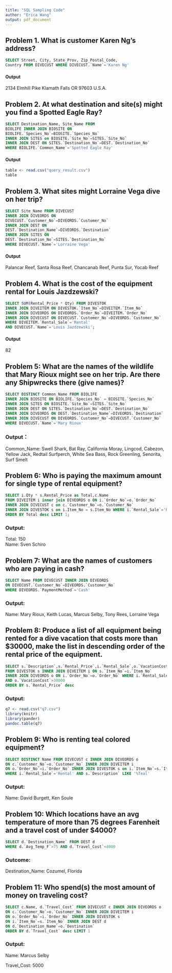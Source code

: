```yaml
---
title: "SQL Sampling Code"
author: "Erica Wang"
output: pdf_document
---
```


## Problem 1. What is customer Karen Ng's address?
```sql
SELECT Street, City, State_Prov, Zip_Postal_Code, 
Country FROM DIVECUST WHERE DIVECUST.`Name`='Karen Ng'
```
#### Output
2134 Elmhill Pike	Klamath Falls	OR	97603	U.S.A.

## Problem 2. At what destination and site(s) might you find a Spotted Eagle Ray?
```sql
SELECT Destination_Name, Site_Name FROM 
BIOLIFE INNER JOIN BIOSITE ON 
BIOLIFE.`Species_No`=BIOSITE.`Species_No` 
INNER JOIN SITES on BIOSITE.`Site_No`=SITES.`Site_No` 
INNER JOIN DEST ON SITES.`Destination_No`=DEST.`Destination_No` 
WHERE BIOLIFE.`Common_Name`='Spotted Eagle Ray'
```
#### Output
```r
table <- read.csv("query_result.csv")
table
```


## Problem 3. What sites might Lorraine Vega dive on her trip?
```sql
SELECT Site_Name FROM DIVECUST 
INNER JOIN DIVEORDS ON 
DIVECUST.`Customer_No`=DIVEORDS.`Customer_No` 
INNER JOIN DEST ON 
DEST.`Destination_Name`=DIVEORDS.`Destination` 
INNER JOIN SITES ON 
DEST.`Destination_No`=SITES.`Destination_No` 
WHERE DIVECUST.`Name`='Lorraine Vega'
```
#### Output
Palancar Reef, Santa Rosa Reef, Chancanab Reef, Punta Sur, Yocab Reef

## Problem 4. What is the cost of the equipment rental for Louis Jazdzewski?
```sql
SELECT SUM(Rental_Price * Qty) FROM DIVESTOK 
INNER JOIN DIVEITEM ON DIVESTOK.`Item_No`=DIVEITEM.`Item_No` 
INNER JOIN DIVEORDS ON DIVEORDS.`Order_No`=DIVEITEM.`Order_No` 
INNER JOIN DIVECUST ON DIVECUST.`Customer_No`=DIVEORDS.`Customer_No` 
WHERE DIVEITEM.`Rental_Sale`='Rental' 
AND DIVECUST.`Name`='Louis Jazdzewski';
```
#### Output 

82

## Problem 5: What are the names of the wildlife that Mary Rioux might see on her trip. Are there any Shipwrecks there (give names)?

```sql
SELECT DISTINCT Common_Name FROM BIOLIFE 
INNER JOIN BIOSITE ON BIOLIFE.`Species_No` = BIOSITE.`Species_No` 
INNER JOIN SITES ON BIOSITE.`Site_No`=SITES.`Site_No` 
INNER JOIN DEST ON SITES.`Destination_No`=DEST.`Destination_No`
INNER JOIN DIVEORDS ON DEST.`Destination_Name`=DIVEORDS.`Destination`
INNER JOIN DIVECUST ON DIVEORDS.`Customer_No`=DIVECUST.`Customer_No`
WHERE DIVECUST.`Name`='Mary Rioux'
```
### Output：
Common_Name: Swell Shark, Bat Ray, California Moray, Lingcod, Cabezon, Yellow Jack, Redtail Surfperch, White Sea Bass, Rock Greenling, Senorita, Surf Smelt

## Problem 6: Who is paying the maximum amount for single type of rental equipment?

```sql
SELECT i.Qty * s.Rental_Price as Total,c.Name
FROM DIVEITEM i inner join DIVEORDS o ON i.`Order_No`=o.`Order_No` 
INNER JOIN DIVECUST c on c.`Customer_No`=o.`Customer_No`
INNER JOIN DIVESTOK s on i.Item_No = s.Item_No WHERE i.`Rental_Sale`='Rental' 
ORDER BY Total desc LIMIT 1;
```
### Output:
Total: 150   
Name: Sven Schiro


## Problem 7: What are the names of customers who are paying in cash?

```sql
SELECT Name FROM DIVECUST INNER JOIN DIVEORDS 
ON DIVECUST.`Customer_No`=DIVEORDS.`Customer_No` 
WHERE DIVEORDS.`PaymentMethod`='Cash'
```

### Output:
Name: Mary Rioux, Keith Lucas, Marcus Selby, Tony Rees, Lorraine Vega

## Problem 8: Produce a list of all equipment being rented for a dive vacation that costs more than $30000, make the list in descending order of the rental price of the equipment.

```sql
SELECT s.`Description`,s.`Rental_Price`,i.`Rental_Sale`,o.`VacationCost` 
FROM DIVESTOK s INNER JOIN DIVEITEM i ON s.`Item_No`=i.`Item_No` 
INNER JOIN DIVEORDS o ON i.`Order_No`=o.`Order_No` WHERE i.`Rental_Sale`='Rental' 
AND o.`VacationCost`>30000 
ORDER BY s.`Rental_Price` desc
```

### Output:
```r
q7 <- read.csv("q7.csv")
library(knitr)
library(pander)
pandoc.table(q7)
```

## Problem 9: Who is renting teal colored equipment?

```sql
SELECT DISTINCT Name FROM DIVECUST c INNER JOIN DIVEORDS o 
ON c.`Customer_No`=o.`Customer_No` INNER JOIN DIVEITEM i 
ON o.`Order_No`=i.`Order_No` INNER JOIN DIVESTOK s on i.`Item_No`=s.`Item_No` 
WHERE i.`Rental_Sale`='Rental' AND s.`Description` LIKE '%Teal'
```
### Output:
Name: David Burgett, Ken Soule

## Problem 10: Which locations have an avg temperature of more than 75 degrees Farenheit and a travel cost of under $4000?

```sql
SELECT d.`Destination_Name` FROM DEST d 
WHERE d.`Avg_Temp_F`>75 AND d.`Travel_Cost`<4000 
```

### Outcome:
Destination_Name: Cozumel, Florida


## Problem 11: Who spend(s) the most amount of money on traveling cost?

```sql
SELECT c.Name, d.`Travel_Cost` FROM DIVECUST c INNER JOIN DIVEORDS o 
ON c.`Customer_No`=o.`Customer_No` INNER JOIN DIVEITEM i 
ON o.`Order_No`=i.`Order_No` INNER JOIN DIVESTOK s 
ON i.`Item_No`=s.`Item_No` INNER JOIN DEST d 
ON d.`Destination_Name`=o.`Destination` 
ORDER BY d.`Travel_Cost` desc LIMIT 1
```
### Output:
Name: Marcus Selby

Travel_Cost: 5000
 
